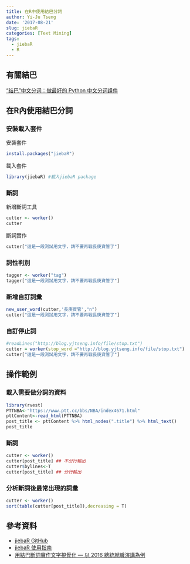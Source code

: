 ```yaml
---
title: 在R中使用結巴分詞
author: Yi-Ju Tseng
date: '2017-08-21'
slug: jiebaR
categories: [Text Mining]
tags:
  - jiebaR
  - R
---
```



## 有關結巴

[“结巴”中文分词：做最好的 Python 中文分词组件](https://github.com/fxsjy/jieba)

## 在R內使用結巴分詞

### 安裝載入套件
安裝套件
```r
install.packages("jiebaR")
```

載入套件
```r
library(jiebaR) #載入jiebaR package
```

### 斷詞
新增斷詞工具
```r
cutter <- worker()
cutter 
```

斷詞實作
```r
cutter["這是一段測試用文字，請不要再戰長庚資管了"]
```

### 詞性判別
```r
tagger <- worker("tag")
tagger["這是一段測試用文字，請不要再戰長庚資管了"]
```

### 新增自訂詞彙
```r
new_user_word(cutter,'長庚資管',"n")
cutter["這是一段測試用文字，請不要再戰長庚資管了"]
```


### 自訂停止詞
```r
#readLines("http://blog.yjtseng.info/file/stop.txt")
cutter = worker(stop_word ="http://blog.yjtseng.info/file/stop.txt")
cutter["這是一段測試用文字，請不要再戰長庚資管了"]
```


## 操作範例

### 載入需要做分詞的資料

```r
library(rvest)
PTTNBA<-"https://www.ptt.cc/bbs/NBA/index4671.html"
pttContent<-read_html(PTTNBA)
post_title <- pttContent %>% html_nodes(".title") %>% html_text()
post_title
```

### 斷詞
```r
cutter <- worker()
cutter[post_title] ## 不分行輸出
cutter$bylines<-T
cutter[post_title] ## 分行輸出
```

### 分析斷詞後最常出現的詞彙
```r
cutter <- worker()
sort(table(cutter[post_title]),decreasing = T)
```

## 參考資料
- [jiebaR GitHub](https://github.com/qinwf/jiebaR)
- [jiebaR 使用指南](http://qinwenfeng.com/jiebaR/)
- [用結巴斷詞實作文字視覺化 — 以 2016 總統就職演講為例](http://blog.infographics.tw/2016/05/text-visualization-with-jieba/)
